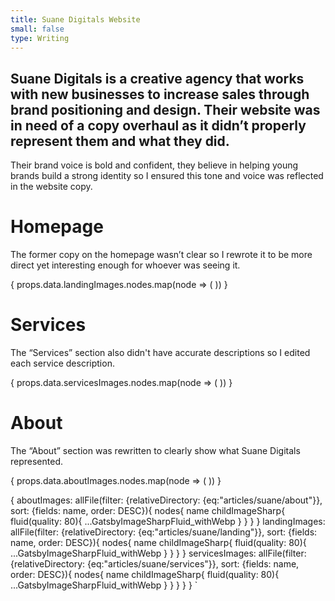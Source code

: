 ```yaml
---
title: Suane Digitals Website
small: false
type: Writing
---
```








## Suane Digitals is a creative agency that works with new businesses to increase sales through brand positioning and design. Their website was in need of a copy overhaul as it didn’t properly represent them and what they did.

Their brand voice is bold and confident, they believe in helping young brands build a strong identity so I ensured this tone and voice was reflected in the website copy.

# Homepage

The former copy on the homepage wasn’t clear so I rewrote it to be more direct yet interesting enough for whoever was seeing it.

<Carousel>
  {
    props.data.landingImages.nodes.map(node => (
      <ArticleCarouselItem
        name={node.name}
        fluid={node.childImageSharp.fluid}
      />
    ))
  }
</Carousel>

# Services

The “Services” section also didn't have accurate descriptions so I edited each service description.

<Carousel>
  {
    props.data.servicesImages.nodes.map(node => (
      <ArticleCarouselItem
        name={node.name}
        fluid={node.childImageSharp.fluid}
      />
    ))
  }
</Carousel>

# About

The “About” section was rewritten to clearly show what Suane Digitals represented.

<Carousel>
  {
    props.data.aboutImages.nodes.map(node => (
      <ArticleCarouselItem
        name={node.name}
        fluid={node.childImageSharp.fluid}
      />
    ))
  }
</Carousel>

 {
  aboutImages: allFile(filter: {relativeDirectory: {eq:"articles/suane/about"}}, sort: {fields: name, order: DESC}){
      nodes{
        name
        childImageSharp{
          fluid(quality: 80){
              ...GatsbyImageSharpFluid_withWebp
          }
        }
      }
    }
  landingImages: allFile(filter: {relativeDirectory: {eq:"articles/suane/landing"}}, sort: {fields: name, order: DESC}){
      nodes{
        name
        childImageSharp{
        fluid(quality: 80){
            ...GatsbyImageSharpFluid_withWebp
          }
        }
      }
    }
  servicesImages: allFile(filter: {relativeDirectory: {eq:"articles/suane/services"}}, sort: {fields: name, order: DESC}){
    nodes{
      name
      childImageSharp{
      fluid(quality: 80){
          ...GatsbyImageSharpFluid_withWebp
        }
      }
    }
  }
 }
`
